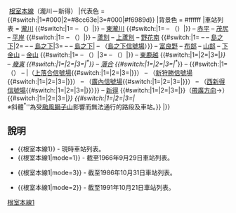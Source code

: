 {{鐵道路線
|模板名稱 = 根室本線1
|名稱 = {{#switch:{{lc:{{{mode}}}}}|1=[[File:Japanese National Railway logo.svg|50px|日本國有鐵道|link=日本國有鐵道]]|3=[[File:Japanese National Railway logo.svg|50px|日本國有鐵道|link=日本國有鐵道]]|[[File:JR logo (hokkaido).svg|25px|北海道旅客鐵道|link=北海道旅客鐵道]]}}&nbsp;[[根室本線]]（瀧川－新得）
|代表色 = {{#switch:{{lc:{{{mode}}}}}|1=#000|2=#8cc63e|3=#000|#f6989d}}
|背景色 = #ffffff
|車站列表 = [[瀧川站|瀧川]] {{#switch:{{lc:{{{mode}}}}}|1= – （{{link-ja|一之坂信號場|一ノ坂信号場}}）|}} – [[東瀧川站|東瀧川]] {{#switch:{{lc:{{{mode}}}}}|1= – （{{link-ja|幌岡信號場|幌岡信号場}}）|}} – [[赤平站|赤平]] – [[茂尻站|茂尻]] – [[平岸站 (赤平市)|平岸]] {{#switch:{{lc:{{{mode}}}}}|1= – （{{link-ja|高根信號場|高根信号場}}）|}} – [[蘆別站|蘆別]] – [[上蘆別站|上蘆別]] – [[野花南站|野花南]] {{#switch:{{lc:{{{mode}}}}}|1= – {{link-ja|瀧里站|滝里駅|瀧里}} – [[島之下站|島之下]]|2= – {{link-ja|瀧里站|滝里駅|瀧里}} – [[島之下站|島之下]]|3= – {{link-ja|瀧里站|滝里駅|瀧里}} – [[島之下站|島之下]]| – （[[島之下信號場]]）}} – [[富良野站|富良野]] – [[布部站|布部]] – [[山部站|山部]] – [[下金山站|下金山]] – [[金山站 (北海道)|金山]] {{#switch:{{lc:{{{mode}}}}}|1= – （{{link-ja|鹿越臨時乘降場|鹿越仮乗降場|鹿越信號場}}）|3= – （{{link-ja|鹿越臨時乘降場|鹿越仮乗降場|鹿越（臨）}}）|}} – [[東鹿越站|東鹿越]] {{#switch:{{lc:{{{mode}}}}}|1=|2=|3=|''}} – [[幾寅站|幾寅]] {{#switch:{{lc:{{{mode}}}}}|1=|2=|3=|<sup>*</sup>}} – [[落合站 (北海道)|落合]] {{#switch:{{lc:{{{mode}}}}}|1=|2=|3=|<sup>*</sup>''}} – {{#switch:{{lc:{{{mode}}}}}|1=（{{link-ja|狩勝信號場|狩勝信号場}}） – {{link-ja|新內站 (根室本線)|新内駅|新內}}|（[[上落合信號場]]{{#switch:{{lc:{{{mode}}}}}|1=|2=|3=|}}） – （[[新狩勝信號場]]{{#switch:{{lc:{{{mode}}}}}|1=|2=|3=|}}） – （[[廣內信號場]]{{#switch:{{lc:{{{mode}}}}}|1=|2=|3=|}}） – （[[西新得信號場]]{{#switch:{{lc:{{{mode}}}}}|1=|2=|3=|}}）}} – [[新得站|新得]] {{#switch:{{lc:{{{mode}}}}}|1=|2=|3=|}}（[[Template:根室本線|帶廣方向]]→）{{#switch:{{lc:{{{mode}}}}}|1=|2=|3=|''}}
{{#switch:{{lc:{{{mode}}}}}|1=|2=|3=|<br />※''斜體<sup>*</sup>''為受[[颱風獅子山 (2016年)|颱風獅子山]]影響而無法通行的路段及車站。}}
|}}<noinclude>
==說明==
*<nowiki>{{根室本線1}}</nowiki> - 現時車站列表。
*<nowiki>{{根室本線1|mode=1}}</nowiki> - 截至1966年9月29日車站列表。
{{根室本線1|mode=1}}
*<nowiki>{{根室本線1|mode=3}}</nowiki> - 截至1986年10月31日車站列表。
{{根室本線1|mode=3}}
*<nowiki>{{根室本線1|mode=2}}</nowiki> - 截至1991年10月21日車站列表。
{{根室本線1|mode=2}}
[[Category:北海道旅客鐵道路線模板|根室本線1]]
</noinclude>